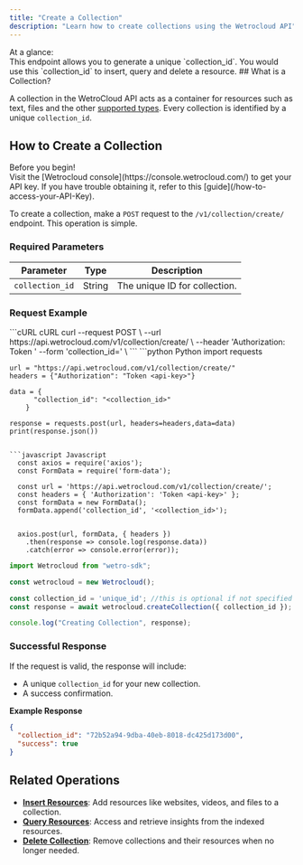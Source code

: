 ```yaml
---
title: "Create a Collection"
description: "Learn how to create collections using the Wetrocloud API"
---
```


<Info>
  At a glance: <br />
  This endpoint allows you to generate a unique `collection_id`. You would use this
  `collection_id` to insert, query and delete a resource.
</Info>
## What is a Collection?

A collection in the WetroCloud API acts as a container for resources such as text, files and the other [supported types](/api-reference/supported-resource-types). Every collection is identified by a unique `collection_id`.

## How to Create a Collection

<Note>
  Before you begin!
  <br />
  Visit the [Wetrocloud console](https://console.wetrocloud.com/) to get your
  API key. If you have trouble obtaining it, refer to this
  [guide](/how-to-access-your-API-Key).
</Note>

To create a collection, make a `POST` request to the `/v1/collection/create/` endpoint. This operation is simple.

### Required Parameters

| Parameter       | Type   | Description                   |
| --------------- | ------ | ----------------------------- |
| `collection_id` | String | The unique ID for collection. |

### Request Example

<CodeGroup>
  ```cURL cURL
    curl --request POST \
    --url https://api.wetrocloud.com/v1/collection/create/ \
    --header 'Authorization: Token <api-key>'
    --form 'collection_id=<collection_id>' \
  ```
  ```python Python
    import requests

    url = "https://api.wetrocloud.com/v1/collection/create/"
    headers = {"Authorization": "Token <api-key>"}

    data = {
          "collection_id": "<collection_id>"
        }

    response = requests.post(url, headers=headers,data=data)
    print(response.json())

````

```javascript Javascript
  const axios = require('axios');
  const FormData = require('form-data');

  const url = 'https://api.wetrocloud.com/v1/collection/create/';
  const headers = { 'Authorization': 'Token <api-key>' };
  const formData = new FormData();
  formData.append('collection_id', '<collection_id>');


  axios.post(url, formData, { headers })
    .then(response => console.log(response.data))
    .catch(error => console.error(error));
````

```javascript NodeJS
import Wetrocloud from "wetro-sdk";

const wetrocloud = new Wetrocloud();

const collection_id = 'unique_id'; //this is optional if not specified one would be generated for you.
const response = await wetrocloud.createCollection({ collection_id });

console.log("Creating Collection", response);
```

</CodeGroup>

### Successful Response

If the request is valid, the response will include:

- A unique `collection_id` for your new collection.
- A success confirmation.

**Example Response**

```json
{
  "collection_id": "72b52a94-9dba-40eb-8018-dc425d173d00",
  "success": true
}
```

## Related Operations

- **[Insert Resources](insert)**: Add resources like websites, videos, and files to a collection.
- **[Query Resources](query)**: Access and retrieve insights from the indexed resources.
- **[Delete Collection](delete)**: Remove collections and their resources when no longer needed.
